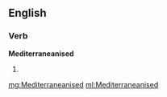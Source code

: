 ==English==

===Verb===
'''Mediterraneanised'''

# {{en-past of|Mediterraneanise}}

[[mg:Mediterraneanised]]
[[ml:Mediterraneanised]]